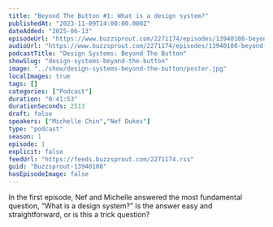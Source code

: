 ```yaml
---
title: "Beyond The Button #1: What is a design system?"
publishedAt: "2023-11-09T14:00:00.000Z"
dateAdded: "2025-06-13"
episodeUrl: "https://www.buzzsprout.com/2271174/episodes/13940108-beyond-the-button-1-what-is-a-design-system.mp3"
audioUrl: "https://www.buzzsprout.com/2271174/episodes/13940108-beyond-the-button-1-what-is-a-design-system.mp3"
podcastTitle: "Design Systems: Beyond The Button"
showSlug: "design-systems-beyond-the-button"
image: "../show/design-systems-beyond-the-button/poster.jpg"
localImages: true
tags: []
categories: ["Podcast"]
duration: "0:41:53"
durationSeconds: 2513
draft: false
speakers: ["Michelle Chin","Nef Dukes"]
type: "podcast"
season: 1
episode: 1
explicit: false
feedUrl: "https://feeds.buzzsprout.com/2271174.rss"
guid: "Buzzsprout-13940108"
hasEpisodeImage: false
---
```

In the first episode, Nef and Michelle answered the most fundamental question, “What is a design system?” Is the answer easy and straightforward, or is this a trick question?
